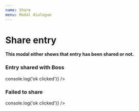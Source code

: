 ```yaml
---
name: Share
menu: Modal dialogue
---
```



# Share entry

<Props of={ShareModalDialogue} />

**This modal either shows that entry has been shared or not.**

<Playground>
  <h3>Entry shared with Boss</h3>
  <ShareModalDialogue
    shareWith={'Boss'}
    onModalButtonClick={() => console.log('ok clicked')}
  />
  <br />
  <h3>Failed to share</h3>
  <ShareModalDialogue
    shareWith={''}
    onModalButtonClick={() => console.log('ok clicked')}
  />
</Playground>
